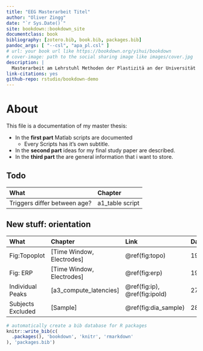 ```yaml
---
title: "EEG Masterarbeit Titel"
author: "Oliver Zingg"
date: "`r Sys.Date()`"
site: bookdown::bookdown_site
documentclass: book
bibliography: [zotero.bib, book.bib, packages.bib]
pandoc_args: [ "--csl", "apa_pl.csl" ]
# url: your book url like https://bookdown.org/yihui/bookdown
# cover-image: path to the social sharing image like images/cover.jpg
description: |
  Masterarbeit am Lehrstuhl Methoden der Plastizitä an der Universität Zürich
link-citations: yes
github-repo: rstudio/bookdown-demo
---
```


# About {-}

This file is a documentation of my master thesis: 

* In the **first part** Matlab scripts are documented
  * Every Scripts has it's own subtitle.
* In the **second part** ideas for my final study paper are described.
* In the **third part** the are general information that i want to store. 


## Todo {-}

| What              | Chapter |
|:------------|:------------|
| Triggers differ between age? | a1_table script        |

## New stuff: orientation {-}

| What              | Chapter | Link| Date|
|:------------|:------------|:------------|:----------|
| Fig:Topoplot | [Time Window, Electrodes]        |\@ref(fig:topo)| 19.12.2022 |
| Fig: ERP | [Time Window, Electrodes]        |\@ref(fig:erp)| 19.12.2022|
| Individual Peaks | [a3_compute_latencies] |\@ref(fig:ip), \@ref(fig:ipold)| 27.12.2022| 
| Subjects Excluded | [Sample] | \@ref(fig:dia_sample)| 28.12.2022|


```r
# automatically create a bib database for R packages
knitr::write_bib(c(
  .packages(), 'bookdown', 'knitr', 'rmarkdown'
), 'packages.bib')
```
